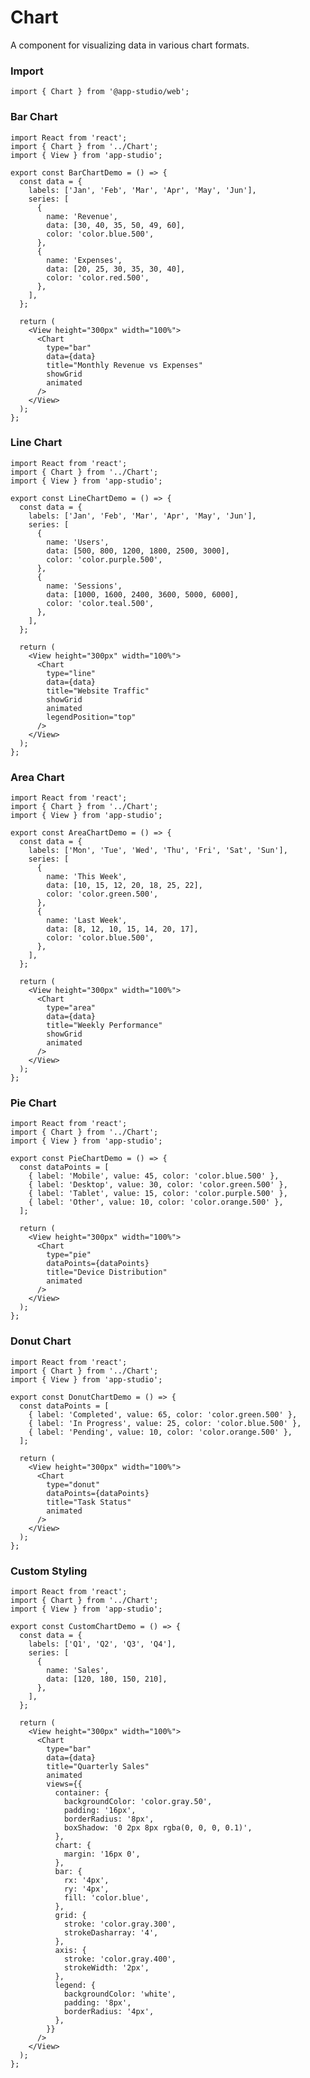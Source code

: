 # Chart

A component for visualizing data in various chart formats.

### **Import**
  ```tsx
  import { Chart } from '@app-studio/web';
  ```

### **Bar Chart**
```tsx
import React from 'react';
import { Chart } from '../Chart';
import { View } from 'app-studio';

export const BarChartDemo = () => {
  const data = {
    labels: ['Jan', 'Feb', 'Mar', 'Apr', 'May', 'Jun'],
    series: [
      {
        name: 'Revenue',
        data: [30, 40, 35, 50, 49, 60],
        color: 'color.blue.500',
      },
      {
        name: 'Expenses',
        data: [20, 25, 30, 35, 30, 40],
        color: 'color.red.500',
      },
    ],
  };

  return (
    <View height="300px" width="100%">
      <Chart
        type="bar"
        data={data}
        title="Monthly Revenue vs Expenses"
        showGrid
        animated
      />
    </View>
  );
};
```

### **Line Chart**
```tsx
import React from 'react';
import { Chart } from '../Chart';
import { View } from 'app-studio';

export const LineChartDemo = () => {
  const data = {
    labels: ['Jan', 'Feb', 'Mar', 'Apr', 'May', 'Jun'],
    series: [
      {
        name: 'Users',
        data: [500, 800, 1200, 1800, 2500, 3000],
        color: 'color.purple.500',
      },
      {
        name: 'Sessions',
        data: [1000, 1600, 2400, 3600, 5000, 6000],
        color: 'color.teal.500',
      },
    ],
  };

  return (
    <View height="300px" width="100%">
      <Chart
        type="line"
        data={data}
        title="Website Traffic"
        showGrid
        animated
        legendPosition="top"
      />
    </View>
  );
};
```

### **Area Chart**
```tsx
import React from 'react';
import { Chart } from '../Chart';
import { View } from 'app-studio';

export const AreaChartDemo = () => {
  const data = {
    labels: ['Mon', 'Tue', 'Wed', 'Thu', 'Fri', 'Sat', 'Sun'],
    series: [
      {
        name: 'This Week',
        data: [10, 15, 12, 20, 18, 25, 22],
        color: 'color.green.500',
      },
      {
        name: 'Last Week',
        data: [8, 12, 10, 15, 14, 20, 17],
        color: 'color.blue.500',
      },
    ],
  };

  return (
    <View height="300px" width="100%">
      <Chart
        type="area"
        data={data}
        title="Weekly Performance"
        showGrid
        animated
      />
    </View>
  );
};
```

### **Pie Chart**
```tsx
import React from 'react';
import { Chart } from '../Chart';
import { View } from 'app-studio';

export const PieChartDemo = () => {
  const dataPoints = [
    { label: 'Mobile', value: 45, color: 'color.blue.500' },
    { label: 'Desktop', value: 30, color: 'color.green.500' },
    { label: 'Tablet', value: 15, color: 'color.purple.500' },
    { label: 'Other', value: 10, color: 'color.orange.500' },
  ];

  return (
    <View height="300px" width="100%">
      <Chart
        type="pie"
        dataPoints={dataPoints}
        title="Device Distribution"
        animated
      />
    </View>
  );
};
```

### **Donut Chart**
```tsx
import React from 'react';
import { Chart } from '../Chart';
import { View } from 'app-studio';

export const DonutChartDemo = () => {
  const dataPoints = [
    { label: 'Completed', value: 65, color: 'color.green.500' },
    { label: 'In Progress', value: 25, color: 'color.blue.500' },
    { label: 'Pending', value: 10, color: 'color.orange.500' },
  ];

  return (
    <View height="300px" width="100%">
      <Chart
        type="donut"
        dataPoints={dataPoints}
        title="Task Status"
        animated
      />
    </View>
  );
};
```

### **Custom Styling**
```tsx
import React from 'react';
import { Chart } from '../Chart';
import { View } from 'app-studio';

export const CustomChartDemo = () => {
  const data = {
    labels: ['Q1', 'Q2', 'Q3', 'Q4'],
    series: [
      {
        name: 'Sales',
        data: [120, 180, 150, 210],
      },
    ],
  };

  return (
    <View height="300px" width="100%">
      <Chart
        type="bar"
        data={data}
        title="Quarterly Sales"
        animated
        views={{
          container: {
            backgroundColor: 'color.gray.50',
            padding: '16px',
            borderRadius: '8px',
            boxShadow: '0 2px 8px rgba(0, 0, 0, 0.1)',
          },
          chart: {
            margin: '16px 0',
          },
          bar: {
            rx: '4px',
            ry: '4px',
            fill: 'color.blue',
          },
          grid: {
            stroke: 'color.gray.300',
            strokeDasharray: '4',
          },
          axis: {
            stroke: 'color.gray.400',
            strokeWidth: '2px',
          },
          legend: {
            backgroundColor: 'white',
            padding: '8px',
            borderRadius: '4px',
          },
        }}
      />
    </View>
  );
};
```
